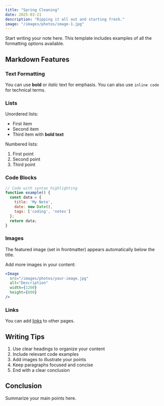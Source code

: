 ```yaml
---
title: "Spring Cleaning"
date: 2025-03-21
description: "Ripping it all out and starting fresh."
image: "/images/photos/image-1.jpg"
---
```


Start writing your note here. This template includes examples of all the formatting options available.

## Markdown Features

### Text Formatting
You can use **bold** or *italic* text for emphasis. You can also use `inline code` for technical terms.

### Lists
Unordered lists:
- First item
- Second item
- Third item with **bold text**

Numbered lists:
1. First point
2. Second point
3. Third point

### Code Blocks
```javascript
// Code with syntax highlighting
function example() {
  const data = {
    title: 'My Note',
    date: new Date(),
    tags: ['coding', 'notes']
  };
  return data;
}
```

### Images
The featured image (set in frontmatter) appears automatically below the title.

Add more images in your content:
```jsx
<Image
  src="/images/photos/your-image.jpg"
  alt="Description"
  width={1200}
  height={600}
/>
```

### Links
You can add [links](https://example.com) to other pages.

## Writing Tips
1. Use clear headings to organize your content
2. Include relevant code examples
3. Add images to illustrate your points
4. Keep paragraphs focused and concise
5. End with a clear conclusion

## Conclusion
Summarize your main points here.
